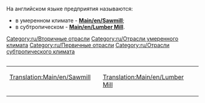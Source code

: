 <table align="right"><tr valign="top">
<td>
[[Translation:Main/en/Sawmill]]{{en/-}}
{{ru/Промышленность| имя=Лесопилка (умеренный климат)
| Изображение=Sawmill.png
| Климат=[[Main/en/Климат/Ru#Умеренный|Умеренный]]
| Принимает=[[Main/ru/Древесина|Древесина]]
| Производит=[[Main/ru/Товары|Товары]]
| Примечания=нет
}}
[[Category:ru/Вторичные отрасли]]
[[Category:ru/Отрасли умеренного климата]]
<td/>
<td>
[[Translation:Main/en/Lumber Mill]]{{en/-}}
{{ru/Промышленность| имя=Лесопилка (субтропический климат)
| Изображение=Lumbermill.png
| Климат=[[Main/en/Климат/Ru#Субтропический|Субтропический]]
| Принимает=ничего
| Производит=[[Main/ru/Древесина|Древесина]]
| Примечания=Не создается при генерации карты и не строится впоследствии. Строительство должно быть профинансировано игроком.<br>
Постройка возможна только в области [[Main/en/Tree Type 4|тропического леса]], где лесопилка будет пилить деревья по одной ячейке за раз в пределах некоторой области. Как только все деревья будут срублены, производительность лесопилки упадет до 0. Как следствие, данному предприятию требуется частая высадка новых деревьев.
}}
[[Category:ru/Первичные отрасли]]
[[Category:ru/Отрасли субтропического климата]]
<td/><tr/>
На английском языке предприятия называются:
*в умеренном климате - '''[[Main/en/Sawmill]]''';
*в субтропическом - '''[[Main/en/Lumber Mill]]'''.

{{ru/Navbox Промышленность}}